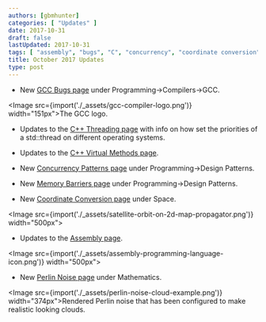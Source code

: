 ```yaml
---
authors: [gbmhunter]
categories: [ "Updates" ]
date: 2017-10-31
draft: false
lastUpdated: 2017-10-31
tags: [ "assembly", "bugs", "C", "concurrency", "coordinate conversion", "GCC", "geometry", "memory barriers", "Perlin noise", "priority", "space", "thread", "threading", "virtual methods" ]
title: October 2017 Updates
type: post
---
```




* New [GCC Bugs page](/programming/compilers/gcc/gcc-bugs) under Programming->Compilers->GCC.  


<Image src={import('./_assets/gcc-compiler-logo.png')} width="151px">The GCC logo.</Image>

* Updates to the [C++ Threading page](/programming/languages/c-plus-plus/threading) with info on how set the priorities of a std::thread on different operating systems.

* Updates to the [C++ Virtual Methods page](/programming/languages/c-plus-plus/virtual-methods).

* New [Concurrency Patterns page](/programming/design-patterns/concurrency-patterns) under Programming->Design Patterns.

* New [Memory Barriers page](/programming/design-patterns/memory-barriers) under Programming->Design Patterns.

* New [Coordinate Conversion page](/space/coordinate-conversion) under Space.  

<Image src={import('./_assets/satellite-orbit-on-2d-map-propagator.png')} width="500px"></Image>

* Updates to the [Assembly page](/programming/languages/assembly).  


<Image src={import('./_assets/assembly-programming-language-icon.png')} width="500px"></Image>

* New [Perlin Noise page](/mathematics/perlin-noise) under Mathematics.  


<Image src={import('./_assets/perlin-noise-cloud-example.png')} width="374px">Rendered Perlin noise that has been configured to make realistic looking clouds.</Image>